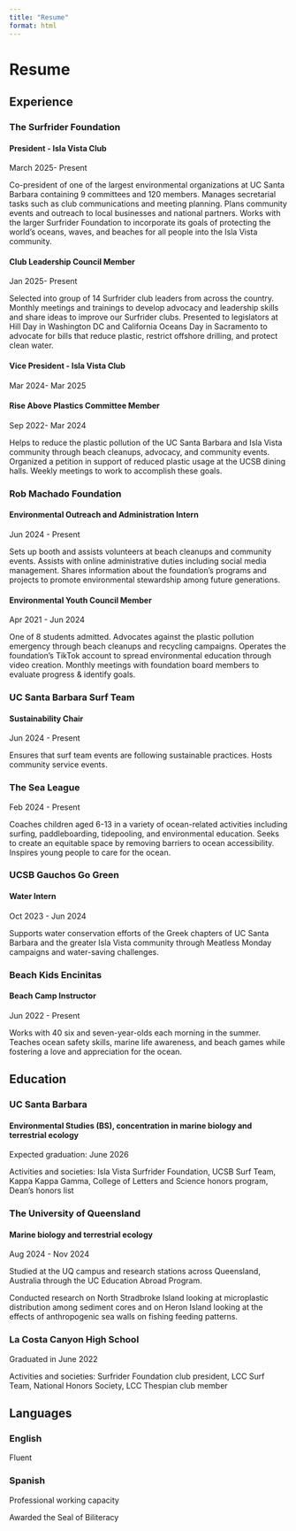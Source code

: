 ```yaml
---
title: "Resume"
format: html
---
```


# Resume

## Experience

### The Surfrider Foundation

#### President - Isla Vista Club

March 2025- Present<br>

Co-president of one of the largest environmental organizations at UC Santa Barbara containing 9 committees and 120 members. Manages secretarial tasks such as club communications and meeting planning. Plans community events and outreach to local businesses and national partners. Works with the larger Surfrider Foundation to incorporate its goals of protecting the world's oceans, waves, and beaches for all people into the Isla Vista community.

#### Club Leadership Council Member

Jan 2025- Present<br>

Selected into group of 14 Surfrider club leaders from across the country. Monthly meetings and trainings to develop advocacy and leadership skills and share ideas to improve our Surfrider clubs. Presented to legislators at Hill Day in Washington DC and California Oceans Day in Sacramento to advocate for bills that reduce plastic, restrict offshore drilling, and protect clean water.

#### Vice President - Isla Vista Club

Mar 2024- Mar 2025

#### Rise Above Plastics Committee Member 

Sep 2022- Mar 2024<br>

Helps to reduce the plastic pollution of the UC Santa Barbara and Isla Vista community through beach cleanups, advocacy, and community events. Organized a petition in support of reduced plastic usage at the UCSB dining halls. Weekly meetings to work to accomplish these goals.

### Rob Machado Foundation

#### Environmental Outreach and Administration Intern

Jun 2024 - Present<br>

Sets up booth and assists volunteers at beach cleanups and community events. Assists with online administrative duties including social media management. Shares information about the foundation's programs and projects to promote environmental stewardship among future generations.

#### Environmental Youth Council Member

Apr 2021 - Jun 2024<br>

One of 8 students admitted. Advocates against the plastic pollution emergency through beach cleanups and recycling campaigns. Operates the foundation’s TikTok account to spread environmental education through video creation. Monthly meetings with foundation board members to evaluate progress & identify goals.

### UC Santa Barbara Surf Team 

#### Sustainability Chair 

Jun 2024 - Present<br>

Ensures that surf team events are following sustainable practices. Hosts community service events.

### The Sea League

Feb 2024 - Present<br>

Coaches children aged 6-13 in a variety of ocean-related activities including surfing, paddleboarding, tidepooling, and environmental education. Seeks to create an equitable space by removing barriers to ocean accessibility. Inspires young people to care for the ocean.

### UCSB Gauchos Go Green

#### Water Intern

Oct 2023 - Jun 2024<br>

Supports water conservation efforts of the Greek chapters of UC Santa Barbara and the greater Isla Vista community through Meatless Monday campaigns and water-saving challenges.

### Beach Kids Encinitas

#### Beach Camp Instructor

Jun 2022 - Present<br>

Works with 40 six and seven-year-olds each morning in the summer. Teaches ocean safety skills, marine life awareness, and beach games while fostering a love and appreciation for the ocean.

## Education

### UC Santa Barbara

#### Environmental Studies (BS), concentration in marine biology and terrestrial ecology

Expected graduation: June 2026<br>

Activities and societies: Isla Vista Surfrider Foundation, UCSB Surf Team, Kappa Kappa Gamma, College of Letters and Science honors program, Dean's honors list

### The University of Queensland

#### Marine biology and terrestrial ecology

Aug 2024 - Nov 2024<br>

Studied at the UQ campus and research stations across Queensland, Australia through the UC Education Abroad Program. <br>

Conducted research on North Stradbroke Island looking at microplastic distribution among sediment cores and on Heron Island looking at the effects of anthropogenic sea walls on fishing feeding patterns.

### La Costa Canyon High School

Graduated in June 2022<br>

Activities and societies: Surfrider Foundation club president, LCC Surf Team, National Honors Society, LCC Thespian club member

## Languages

### English

Fluent

### Spanish

Professional working capacity<br>

Awarded the Seal of Biliteracy

